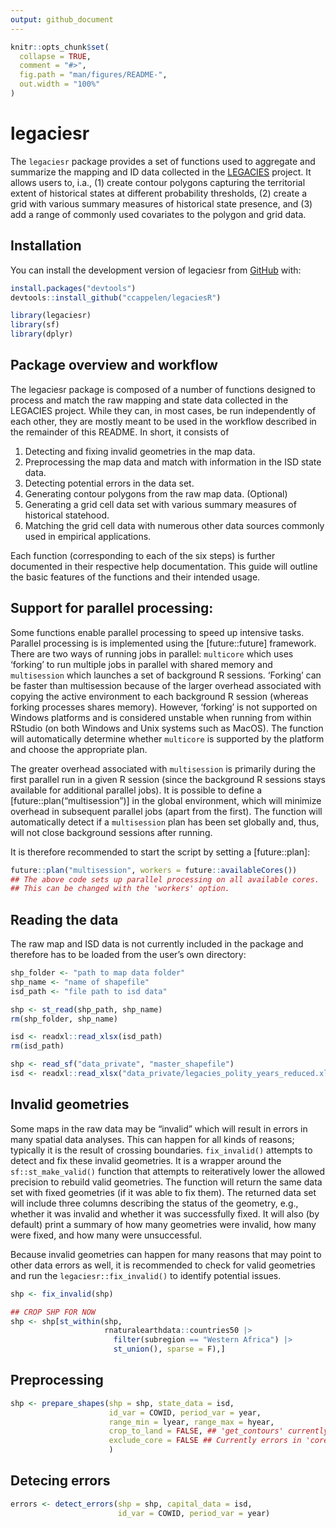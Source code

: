 ```yaml
---
output: github_document
---
```


<!-- README.md is generated from README.Rmd. Please edit that file -->

```r
knitr::opts_chunk$set(
  collapse = TRUE,
  comment = "#>",
  fig.path = "man/figures/README-",
  out.width = "100%"
)
```

# legaciesr

<!-- badges: start -->

<!-- [![Codecov test coverage](https://codecov.io/gh/ccappelen/legaciesR/graph/badge.svg)](https://app.codecov.io/gh/ccappelen/legaciesR) -->
<!-- [![R-CMD-check](https://github.com/ccappelen/legaciesR/actions/workflows/R-CMD-check.yaml/badge.svg)](https://github.com/ccappelen/legaciesR/actions/workflows/R-CMD-check.yaml) -->
<!-- badges: end -->

The `legaciesr` package provides a set of functions used to aggregate and summarize the mapping and ID data collected in the [LEGACIES](https://www.legacies-project.com) project. It allows users to, i.a., (1) create contour polygons capturing the territorial extent of historical states at different probability thresholds, (2) create a grid with various summary measures of historical state presence, and (3) add a range of commonly used covariates to the polygon and grid data.

## Installation

You can install the development version of legaciesr from [GitHub](https://github.com/) with:

``` r
install.packages("devtools")
devtools::install_github("ccappelen/legaciesR")
```


```r
library(legaciesr)
library(sf) 
library(dplyr)
```

## Package overview and workflow

The legaciesr package is composed of a number of functions designed to process and match the raw mapping and state data collected in the LEGACIES project. While they can, in most cases, be run independently of each other, they are mostly meant to be used in the workflow described in the remainder of this README. In short, it consists of 
<!-- (1) fixing invalid geometries in the map data, (2) preprocess the map data and match with information in the ISD state data, (3) detect potential errors in the data set, (4) generate contour polygons from the raw map data, (5) generate a grid cell data set with various summary measures of historical statehood, and (6) match the grid cell data with numerous other data sources commonly used in empirical applications.  -->

1. Detecting and fixing invalid geometries in the map data. 
2. Preprocessing the map data and match with information in the ISD state data. 
3. Detecting potential errors in the data set. 
4. Generating contour polygons from the raw map data. (Optional)
5. Generating a grid cell data set with various summary measures of historical statehood. 
6. Matching the grid cell data with numerous other data sources commonly used in empirical applications. 

Each function (corresponding to each of the six steps) is further documented in their respective help documentation. This guide will outline the basic features of the functions and their intended usage. 


## Support for parallel processing:

Some functions enable parallel processing to speed up intensive tasks. Parallel processing is is implemented using the [future::future] framework. There are two ways of running jobs in parallel: `multicore` which uses 'forking' to run multiple jobs in parallel with shared memory and `multisession` which launches a set of background R sessions. 'Forking' can be faster than multisession because of the larger overhead associated with copying the active environment to each background R session (whereas forking processes shares memory). However, 'forking' is not supported on Windows platforms and is considered unstable when running from within RStudio (on both Windows and Unix systems such as MacOS). The function will automatically determine whether `multicore` is supported by the platform and choose the appropriate plan.

The greater overhead associated with `multisession` is primarily during the first parallel run in a given R session (since the background R sessions stays available for additional parallel jobs). It is possible to define a [future::plan("multisession")] in the global environment, which will minimize overhead in subsequent parallel jobs (apart from the first). The function will automatically detect if a `multisession` plan has been set globally and, thus, will not close background sessions after running.

It is therefore recommended to start the script by setting a [future::plan]: 

```r
future::plan("multisession", workers = future::availableCores())
## The above code sets up parallel processing on all available cores. 
## This can be changed with the 'workers' option. 
```


## Reading the data

The raw map and ISD data is not currently included in the package and therefore has to be loaded from the user's own directory: 

```r
shp_folder <- "path to map data folder"
shp_name <- "name of shapefile"
isd_path <- "file path to isd data"
```


```r
shp <- st_read(shp_path, shp_name)
rm(shp_folder, shp_name)

isd <- readxl::read_xlsx(isd_path)
rm(isd_path)
```

```r
shp <- read_sf("data_private", "master_shapefile")
isd <- readxl::read_xlsx("data_private/legacies_polity_years_reduced.xlsx")
```

## Invalid geometries

Some maps in the raw data may be "invalid" which will result in errors in many spatial data analyses. This can happen for all kinds of reasons; typically it is the result of crossing boundaries. `fix_invalid()` attempts to detect and fix these invalid geometries. It is a wrapper around the `sf::st_make_valid()` function that attempts to reiteratively lower the allowed precision to rebuild valid geometries. The function will return the same data set with fixed geometries (if it was able to fix them). The returned data set will include three columns describing the status of the geometry, e.g., whether it was invalid and whether it was successfully fixed. It will also (by default) print a summary of how many geometries were invalid, how many were fixed, and how many were unsuccessful. 

Because invalid geometries can happen for many reasons that may point to other data errors as well, it is recommended to check for valid geometries and run the `legaciesr::fix_invalid()` to identify potential issues.


```r
shp <- fix_invalid(shp)

## CROP SHP FOR NOW
shp <- shp[st_within(shp,
                     rnaturalearthdata::countries50 |>
                       filter(subregion == "Western Africa") |>
                       st_union(), sparse = F),]
```


## Preprocessing

```r
shp <- prepare_shapes(shp = shp, state_data = isd,
                      id_var = COWID, period_var = year,
                      range_min = lyear, range_max = hyear,
                      crop_to_land = FALSE, ## 'get_contours' currently not working when cropped to land
                      exclude_core = FALSE ## Currently errors in 'core' and 'Core.Great' coding.
                      )
```


## Detecing errors

```r
errors <- detect_errors(shp = shp, capital_data = isd,
                        id_var = COWID, period_var = year)
```






